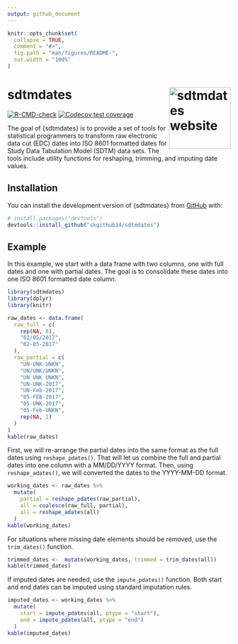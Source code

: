 ```yaml
---
output: github_document
---
```


<!-- README.md is generated from README.Rmd. Please edit that file -->

```r
knitr::opts_chunk$set(
  collapse = TRUE,
  comment = "#>",
  fig.path = "man/figures/README-",
  out.width = "100%"
)
```


# sdtmdates <a href="https://skgithub14.github.io/sdtmdates/"><img src="man/figures/logo.png" align="right" height="139" alt="sdtmdates website" /></a>


<!-- badges: start -->
[![R-CMD-check](https://github.com/skgithub14/sdtmdates/actions/workflows/R-CMD-check.yaml/badge.svg)](https://github.com/skgithub14/sdtmdates/actions/workflows/R-CMD-check.yaml)
[![Codecov test coverage](https://codecov.io/gh/skgithub14/sdtmdates/branch/main/graph/badge.svg)](https://app.codecov.io/gh/skgithub14/sdtmdates?branch=main)
<!-- badges: end -->

The goal of {sdtmdates} is to provide a set of tools for statistical programmers to transform raw electronic data cut (EDC) dates into ISO 8601 formatted dates for Study Data Tabulation Model (SDTM) data sets. The tools include utility functions for reshaping, trimming, and imputing date values.

## Installation

You can install the development version of {sdtmdates} from [GitHub](https://github.com/) with:

``` r
# install.packages("devtools")
devtools::install_github("skgithub14/sdtmdates")
```

## Example

In this example, we start with a data frame with two columns, one with full dates and one with partial dates. The goal is to consolidate these dates into one ISO 8601 formatted date column. 

```r
library(sdtmdates)
library(dplyr)
library(knitr)

raw_dates <- data.frame(
  raw_full = c(
    rep(NA, 8),
    "02/05/2017",
    "02-05-2017"
  ),
  raw_partial = c(
    "UN-UNK-UNKN", 
    "UN/UNK/UNKN",
    "UN UNK UNKN",
    "UN-UNK-2017",
    "UN-Feb-2017",
    "05-FEB-2017",
    "05-UNK-2017",
    "05-Feb-UNKN",
    rep(NA, 2)
  )
)
kable(raw_dates)
```

First, we will re-arrange the partial dates into the same format as the full dates using `reshape_pdates()`. That will let us combine the full and partial dates into one column with a MM/DD/YYYY format. Then, using `reshape_adates()`, we will converted the dates to the YYYY-MM-DD format.

```r
working_dates <- raw_dates %>%
  mutate(
    partial = reshape_pdates(raw_partial),
    all = coalesce(raw_full, partial),
    all = reshape_adates(all)
  )
kable(working_dates)
```


For situations where missing date elements should be removed, use the `trim_dates()` function.

```r
trimmed_dates <-  mutate(working_dates, trimmed = trim_dates(all))
kable(trimmed_dates)
```


If imputed dates are needed, use the `impute_pdates()` function. Both start and end dates can be imputed using standard imputation rules.

```r
imputed_dates <- working_dates %>%
  mutate(
    start = impute_pdates(all, ptype = "start"),
    end = impute_pdates(all, ptype = "end")
  )
kable(imputed_dates)
```



